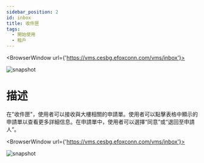 ```yaml
---
sidebar_position: 2
id: inbox
title: 收件匣
tags:
  - 開始使用
  - 租戶
---
```



<BrowserWindow url={'https://vms.cesbg.efoxconn.com/vms/inbox'}>

![snapshot](../assets/vms/vms-inbox-zh-hant.png)

</BrowserWindow>

# 描述

在"收件匣"，使用者可以接收與大樓相關的申請單。使用者可以點擊表格中顯示的申請單以查看更多詳細信息。在申請單中，使用者可以選擇“同意”或“退回至申請人”。

<BrowserWindow url={'https://vms.cesbg.efoxconn.com/vms/inbox'}>

![snapshot](../assets/vms/vms-inbox-ticket-zh-hant.png)

</BrowserWindow>
